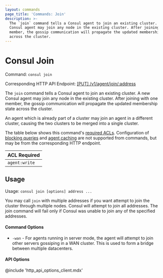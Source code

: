 ```yaml
---
layout: commands
page_title: 'Commands: Join'
description: >-
  The `join` command tells a Consul agent to join an existing cluster. A new
  Consul agent may join any node in the existing cluster. After joining with one
  member, the gossip communication will propagate the updated membership state
  across the cluster.
---
```


# Consul Join

Command: `consul join`

Corresponding HTTP API Endpoint: [\[PUT\] /v1/agent/join/:address](/api-docs/agent#join-agent)

The `join` command tells a Consul agent to join an existing cluster.
A new Consul agent may join any node in the existing cluster. After joining
with one member, the gossip communication will propagate the updated membership
state across the cluster.

An agent which is already part of a cluster may join an agent in a different
cluster, causing the two clusters to be merged into a single cluster.

The table below shows this command's [required ACLs](/api#authentication). Configuration of
[blocking queries](/api-docs/features/blocking) and [agent caching](/api-docs/features/caching)
are not supported from commands, but may be from the corresponding HTTP endpoint.

| ACL Required  |
| ------------- |
| `agent:write` |

## Usage

Usage: `consul join [options] address ...`

You may call `join` with multiple addresses if you want attempt to join the cluster
through multiple nodes. Consul will attempt to join all addresses. The join
command will fail only if Consul was unable to join any of the specified addresses.

#### Command Options

- `-wan` - For agents running in server mode, the agent will attempt to join
  other servers gossiping in a WAN cluster. This is used to form a bridge between
  multiple datacenters.

#### API Options

@include 'http_api_options_client.mdx'
